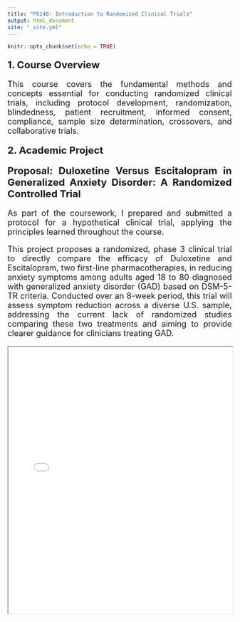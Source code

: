 ```yaml
---
title: "P8140: Introduction to Randomized Clinical Trials"
output: html_document
site: "_site.yml"
---
```


```r
knitr::opts_chunk$set(echo = TRUE)
```

<style>
  body {
    text-align: justify; 
  }

  h2 {
    font-weight: bold; 
    font-size: 22px; 
    margin-top: 20px; 
    margin-bottom: 20px; 
    margin-left: 0; 
    text-indent: 0; 
  }
  
  p, .course-summary {
    font-size: 18px; 
  }

  .navbar {
    position: fixed;
    width: 100%;
    z-index: 999; 
  }
</style>
<script>
document.addEventListener("DOMContentLoaded", () => {
  const headerHeight = 200; 

  document.querySelectorAll('a[href^="#"]').forEach(anchor => {
    anchor.addEventListener('click', function (e) {
      e.preventDefault(); 
      const targetId = this.getAttribute('href');
      const targetElement = document.querySelector(targetId);

      if (targetElement) {
        const elementTop = targetElement.getBoundingClientRect().top + window.pageYOffset;
        const scrollToPosition = elementTop - headerHeight; 

        window.scrollTo({
          top: scrollToPosition,
          behavior: 'smooth'
        });
      }
    });
  });
});
</script>

  <h2>1&#46; Course Overview</h2>

  <p>This course covers the fundamental methods and concepts essential for conducting randomized clinical trials, including protocol development, randomization, blindedness, patient recruitment, informed consent, compliance, sample size determination, crossovers, and collaborative trials. </p>
</p>
  
  <h2>2&#46; Academic Project</h2>

<div>
  <h2>Proposal: Duloxetine Versus Escitalopram in Generalized Anxiety Disorder: A Randomized Controlled Trial</h2>

  <p>
As part of the coursework, I prepared and submitted a protocol for a hypothetical clinical trial, applying the principles learned throughout the course.

This project proposes a randomized, phase 3 clinical trial to directly compare the efficacy of Duloxetine and Escitalopram, two first-line pharmacotherapies, in reducing anxiety symptoms among adults aged 18 to 80 diagnosed with generalized anxiety disorder (GAD) based on DSM-5-TR criteria. Conducted over an 8-week period, this trial will assess symptom reduction across a diverse U.S. sample, addressing the current lack of randomized studies comparing these two treatments and aiming to provide clearer guidance for clinicians treating GAD.

</p>
  <iframe src="pdf/P8140.pdf" width="100%" height="600px">
    This browser does not support PDFs. Please download the PDF to view it: <a href="pdf/P8140.pdf">Download PDF</a>.
  </iframe>
</div>
